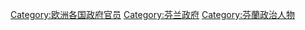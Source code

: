 [[Category:欧洲各国政府官员|Category:欧洲各国政府官员]]
[[Category:芬兰政府|Category:芬兰政府]]
[[Category:芬蘭政治人物|Category:芬蘭政治人物]]